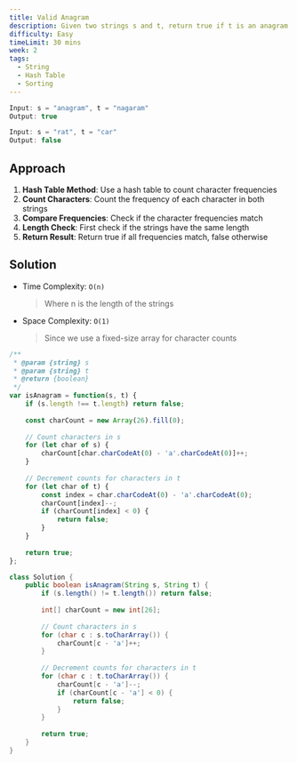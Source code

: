 ```yaml
---
title: Valid Anagram
description: Given two strings s and t, return true if t is an anagram of s, and false otherwise.
difficulty: Easy
timeLimit: 30 mins
week: 2
tags:
  - String
  - Hash Table
  - Sorting
---
```


```js title="Example"
Input: s = "anagram", t = "nagaram"
Output: true

Input: s = "rat", t = "car"
Output: false
```

## Approach

1. **Hash Table Method**: Use a hash table to count character frequencies
2. **Count Characters**: Count the frequency of each character in both strings
3. **Compare Frequencies**: Check if the character frequencies match
4. **Length Check**: First check if the strings have the same length
5. **Return Result**: Return true if all frequencies match, false otherwise

## Solution

- Time Complexity: `O(n)`
  > Where n is the length of the strings
- Space Complexity: `O(1)`
  > Since we use a fixed-size array for character counts

```js tab="JavaScript"
/**
 * @param {string} s
 * @param {string} t
 * @return {boolean}
 */
var isAnagram = function(s, t) {
    if (s.length !== t.length) return false;
    
    const charCount = new Array(26).fill(0);
    
    // Count characters in s
    for (let char of s) {
        charCount[char.charCodeAt(0) - 'a'.charCodeAt(0)]++;
    }
    
    // Decrement counts for characters in t
    for (let char of t) {
        const index = char.charCodeAt(0) - 'a'.charCodeAt(0);
        charCount[index]--;
        if (charCount[index] < 0) {
            return false;
        }
    }
    
    return true;
};
```

```java tab="Java"
class Solution {
    public boolean isAnagram(String s, String t) {
        if (s.length() != t.length()) return false;
        
        int[] charCount = new int[26];
        
        // Count characters in s
        for (char c : s.toCharArray()) {
            charCount[c - 'a']++;
        }
        
        // Decrement counts for characters in t
        for (char c : t.toCharArray()) {
            charCount[c - 'a']--;
            if (charCount[c - 'a'] < 0) {
                return false;
            }
        }
        
        return true;
    }
}
```